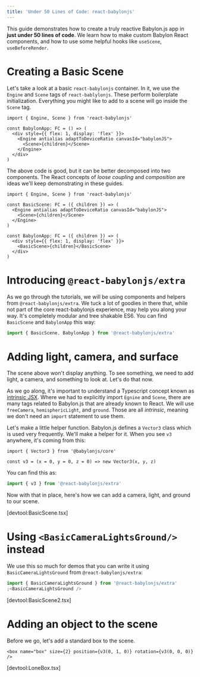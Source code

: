 ```yaml
---
title: 'Under 50 Lines of Code: react-babylonjs'
---
```


This guide demonstrates how to create a truly reactive Babylon.js app in **just
under 50 lines of code**. We learn how to make custom Babylon React components,
and how to use some helpful hooks like `useScene`, `useBeforeRender`.

# Creating a Basic Scene

Let's take a look at a basic `react-babylonjs` container. In it, we use the
`Engine` and `Scene` tags of `react-bablylonjs`. These perform boilerplate
initialization. Everything you might like to add to a scene will go inside the
`Scene` tag.

```tsx
import { Engine, Scene } from 'react-babylonjs'

const BabylonApp: FC = () => (
  <div style={{ flex: 1, display: 'flex' }}>
    <Engine antialias adaptToDeviceRatio canvasId="babylonJS">
      <Scene>{children}</Scene>
    </Engine>
  </div>
)
```

The above code is good, but it can be better decomposed into two components. The
React concepts of _loose coupling_ and _composition_ are ideas we'll keep
demonstrating in these guides.

```tsx
import { Engine, Scene } from 'react-babylonjs'

const BasicScene: FC = ({ children }) => (
  <Engine antialias adaptToDeviceRatio canvasId="babylonJS">
    <Scene>{children}</Scene>
  </Engine>
)

const BabylonApp: FC = ({ children }) => (
  <div style={{ flex: 1, display: 'flex' }}>
    <BasicScene>{children}</BasicScene>
  </div>
)
```

# Introducing `@react-babylonjs/extra`

As we go through the tutorials, we will be using components and helpers from
`@react-babylonjs/extra`. We tuck a lot of goodies in there that, while not part
of the core react-babylonjs experience, may help you along your way. It's
completely modular and tree shakable ES6. You can find `BasicScene` and
`BabylonApp` this way:

```js
import { BasicScene, BabylonApp } from '@react-babylonjs/extra'
```

# Adding light, camera, and surface

The scene above won't display anything. To see something, we need to add light,
a camera, and something to look at. Let's do that now.

As we go along, it's important to understand a Typescript concept known as
[intrinsic JSX](https://www.typescriptlang.org/docs/handbook/jsx.html#intrinsic-elements).
Where we had to explicitly import `Egnine` and `Scene`, there are many tags
related to Babylon.js that are already known to React. We will use `freeCamera`,
`hemisphericLight`, and `ground`. Those are all _intrinsic_, meaning we don't
need an `import` statement to use them.

Let's make a little helper function. Babylon.js defines a `Vector3` class which
is used very frequently. We'll make a helper for it. When you see `v3` anywhere,
it's coming from this:

```tsx
import { Vector3 } from '@babylonjs/core'

const v3 = (x = 0, y = 0, z = 0) => new Vector3(x, y, z)
```

You can find this as:

```js
import { v3 } from '@react-babylonjs/extra'
```

Now with that in place, here's how we can add a camera, light, and ground to our
scene.

[devtool:BasicScene.tsx]

# Using `<BasicCameraLightsGround/>` instead

We use this so much for demos that you can write it using
`BasicCameraLightsGround` from `@react-babylonjs/extra`:

```js
import { BasicCameraLightsGround } from '@react-babylonjs/extra'
;<BasicCameraLightsGround />
```

[devtool:BasicScene2.tsx]

# Adding an object to the scene

Before we go, let's add a standard box to the scene.

```tsx
<box name="box" size={2} position={v3(0, 1, 0)} rotation={v3(0, 0, 0)} />
```

[devtool:LoneBox.tsx]
